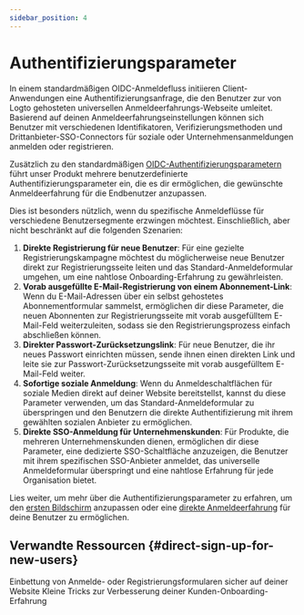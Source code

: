 ```yaml
---
sidebar_position: 4
---
```


# Authentifizierungsparameter

In einem standardmäßigen OIDC-Anmeldefluss initiieren Client-Anwendungen eine Authentifizierungsanfrage, die den Benutzer zur von Logto gehosteten universellen Anmeldeerfahrungs-Webseite umleitet. Basierend auf deinen Anmeldeerfahrungseinstellungen können sich Benutzer mit verschiedenen Identifikatoren, Verifizierungsmethoden und Drittanbieter-SSO-Connectors für soziale oder Unternehmensanmeldungen anmelden oder registrieren.

Zusätzlich zu den standardmäßigen [OIDC-Authentifizierungsparametern](https://openid.net/specs/openid-connect-core-1_0.html#AuthRequest) führt unser Produkt mehrere benutzerdefinierte Authentifizierungsparameter ein, die es dir ermöglichen, die gewünschte Anmeldeerfahrung für die Endbenutzer anzupassen.

Dies ist besonders nützlich, wenn du spezifische Anmeldeflüsse für verschiedene Benutzersegmente erzwingen möchtest. Einschließlich, aber nicht beschränkt auf die folgenden Szenarien:

1. **Direkte Registrierung für neue Benutzer**: Für eine gezielte Registrierungskampagne möchtest du möglicherweise neue Benutzer direkt zur Registrierungsseite leiten und das Standard-Anmeldeformular umgehen, um eine nahtlose Onboarding-Erfahrung zu gewährleisten.
2. **Vorab ausgefüllte E-Mail-Registrierung von einem Abonnement-Link**: Wenn du E-Mail-Adressen über ein selbst gehostetes Abonnementformular sammelst, ermöglichen dir diese Parameter, die neuen Abonnenten zur Registrierungsseite mit vorab ausgefülltem E-Mail-Feld weiterzuleiten, sodass sie den Registrierungsprozess einfach abschließen können.
3. **Direkter Passwort-Zurücksetzungslink**: Für neue Benutzer, die ihr neues Passwort einrichten müssen, sende ihnen einen direkten Link und leite sie zur Passwort-Zurücksetzungsseite mit vorab ausgefülltem E-Mail-Feld weiter.
4. **Sofortige soziale Anmeldung**: Wenn du Anmeldeschaltflächen für soziale Medien direkt auf deiner Website bereitstellst, kannst du diese Parameter verwenden, um das Standard-Anmeldeformular zu überspringen und den Benutzern die direkte Authentifizierung mit ihrem gewählten sozialen Anbieter zu ermöglichen.
5. **Direkte SSO-Anmeldung für Unternehmenskunden**: Für Produkte, die mehreren Unternehmenskunden dienen, ermöglichen dir diese Parameter, eine dedizierte SSO-Schaltfläche anzuzeigen, die Benutzer mit ihrem spezifischen SSO-Anbieter anmeldet, das universelle Anmeldeformular überspringt und eine nahtlose Erfahrung für jede Organisation bietet.

Lies weiter, um mehr über die Authentifizierungsparameter zu erfahren, um den [ersten Bildschirm](/end-user-flows/authentication-parameters/first-screen) anzupassen oder eine [direkte Anmeldeerfahrung](/end-user-flows/authentication-parameters/direct-sign-in) für deine Benutzer zu ermöglichen.

## Verwandte Ressourcen \{#direct-sign-up-for-new-users}

<Url href="https://blog.logto.io/embed-login-or-registration-forms-securely-on-your-site">
  Einbettung von Anmelde- oder Registrierungsformularen sicher auf deiner Website
</Url>

<Url href="https://blog.logto.io/authentication-parameters">
  Kleine Tricks zur Verbesserung deiner Kunden-Onboarding-Erfahrung
</Url>
